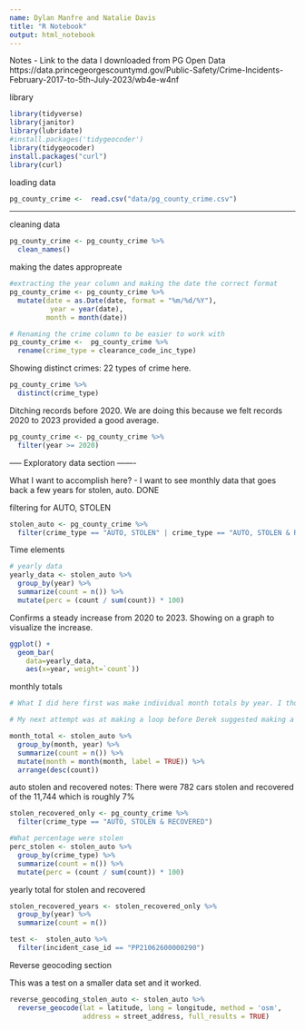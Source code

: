 ```yaml
---
name: Dylan Manfre and Natalie Davis
title: "R Notebook"
output: html_notebook
---
```


Notes
- Link to the data I downloaded from PG Open Data https://data.princegeorgescountymd.gov/Public-Safety/Crime-Incidents-February-2017-to-5th-July-2023/wb4e-w4nf

library
```r
library(tidyverse)
library(janitor)
library(lubridate)
#install.packages('tidygeocoder')
library(tidygeocoder)
install.packages("curl")
library(curl)
```

loading data
```r
pg_county_crime <-  read.csv("data/pg_county_crime.csv")
```

______

cleaning data
```r
pg_county_crime <- pg_county_crime %>% 
  clean_names()

```
making the dates appropreate
```r

#extracting the year column and making the date the correct format
pg_county_crime <- pg_county_crime %>%
  mutate(date = as.Date(date, format = "%m/%d/%Y"),
          year = year(date),
         month = month(date))

# Renaming the crime column to be easier to work with
pg_county_crime <-  pg_county_crime %>% 
  rename(crime_type = clearance_code_inc_type)

```

Showing distinct crimes: 22 types of crime here.
```r
pg_county_crime %>% 
  distinct(crime_type)
```
Ditching records before 2020. We are doing this because we felt records 2020 to 2023 provided a good average.
```r

pg_county_crime <- pg_county_crime %>% 
  filter(year >= 2020)

```


----- Exploratory data section -------

What I want to accomplish here?
- I want to see monthly data that goes back a few years for stolen, auto. DONE

filtering for AUTO, STOLEN
```r
stolen_auto <- pg_county_crime %>% 
  filter(crime_type == "AUTO, STOLEN" | crime_type == "AUTO, STOLEN & RECOVERED" )
```
Time elements
```r
# yearly data
yearly_data <- stolen_auto %>%
  group_by(year) %>%
  summarize(count = n()) %>% 
  mutate(perc = (count / sum(count)) * 100)

```
Confirms a steady increase from 2020 to 2023. 
Showing on a graph to visualize the increase.
```r
ggplot() + 
  geom_bar(
    data=yearly_data, 
    aes(x=year, weight=`count`))
```
monthly totals

```r
# What I did here first was make individual month totals by year. I thought there was a condenced way to do this so I used Chat GPT to write this look to iterate over each year from 2017 to 2023. 

# My next attempt was at making a loop before Derek suggested making a month/year column

month_total <- stolen_auto %>% 
  group_by(month, year) %>% 
  summarize(count = n()) %>% 
  mutate(month = month(month, label = TRUE)) %>% 
  arrange(desc(count))
```
auto stolen and recovered notes: There were 782 cars stolen and recovered of the 11,744 which is roughly 7%
```r
stolen_recovered_only <- pg_county_crime %>% 
  filter(crime_type == "AUTO, STOLEN & RECOVERED")

#What percentage were stolen
perc_stolen <- stolen_auto %>% 
  group_by(crime_type) %>% 
  summarize(count = n()) %>% 
  mutate(perc = (count / sum(count)) * 100)
```
yearly total for stolen and recovered
```r

stolen_recovered_years <- stolen_recovered_only %>%
  group_by(year) %>%
  summarize(count = n())

```
```r
test <-  stolen_auto %>% 
  filter(incident_case_id == "PP21062600000290")
```


Reverse geocoding section

This was a test on a smaller data set and it worked. 
```r
reverse_geocoding_stolen_auto <- stolen_auto %>%
  reverse_geocode(lat = latitude, long = longitude, method = 'osm',
                  address = street_address, full_results = TRUE)

```










